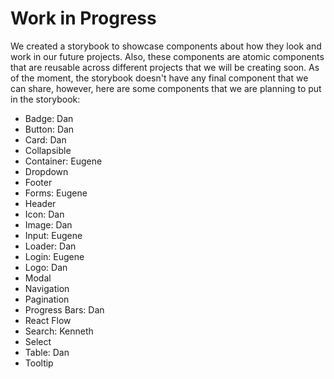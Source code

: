 
<Meta title='Notes' />

# Work in Progress

We created a storybook to showcase components about how they look and work in our future projects. Also, these components are atomic components that are reusable across different projects that we will be creating soon. As of the moment, the storybook doesn't have any final component that we can share, however, here are some components that we are planning to put in the storybook:

<ul className='todos'>
  <li className='checked'>Badge: Dan</li>
  <li className='checked'>Button: Dan</li>
  <li className='checked'>Card: Dan</li>
  <li className=''>Collapsible</li>
  <li className='wip'>Container: Eugene</li>
  <li className=''>Dropdown</li>
  <li className=''>Footer</li>
  <li className='wip'>Forms: Eugene</li>
  <li className=''>Header</li>
  <li className='checked'>Icon: Dan</li>
  <li className='checked'>Image: Dan</li>
  <li className='wip'>Input: Eugene</li>
  <li className='checked'>Loader: Dan</li>
  <li className='wip'>Login: Eugene</li>
  <li className='checked'>Logo: Dan</li>
  <li className=''>Modal</li>
  <li className=''>Navigation</li>
  <li className=''>Pagination</li>
  <li className='checked'>Progress Bars: Dan</li>
  <li className=''>React Flow</li>
  <li className='wip'>Search: Kenneth</li>
  <li className=''>Select</li>
  <li className='wip'>Table: Dan</li>
  <li className=''>Tooltip</li>
</ul>

<!--<div class='box'>

  <div class='percent'>
    <svg>
      <circle cx='70' cy='70' r='70'></circle>
      <circle cx='70' cy='70' r='70'></circle>
    </svg>
    <div class='num'>
      <h2>
        5<span>%</span>
      </h2>
    </div>
  </div>
  <h2 class='text'>progress</h2>
</div>-->

<style>{`
  .todos {
    padding: 0;
    column-count: 3;
  }

  .todos li {
    padding: 0;
    margin: 0;
    width: 100%;
    list-style: none;
  }

  .todos li:before {
    content: 'x';
    color: tomato;
    padding-right: 10px;
    font-size: 1rem;
    font-weight: bold;
  }

  .todos li.checked:before {
    content: '✓';
    color: green;
    font-size: 12px;
  }

  .todos li.wip:before {
    content: '⦾';
    color: #4285F4;
    font-size: 9px;
  }
`}</style>
